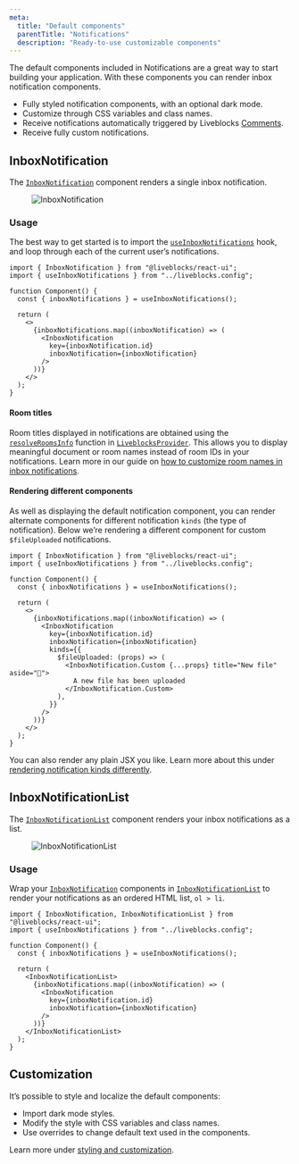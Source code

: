 ```yaml
---
meta:
  title: "Default components"
  parentTitle: "Notifications"
  description: "Ready-to-use customizable components"
---
```


The default components included in Notifications are a great way to start
building your application. With these components you can render inbox
notification components.

- Fully styled notification components, with an optional dark mode.
- Customize through CSS variables and class names.
- Receive notifications automatically triggered by Liveblocks
  [Comments](/docs/ready-made-features/comments).
- Receive fully custom notifications.

## InboxNotification

The [`InboxNotification`][] component renders a single inbox notification.

<Figure>
  <Image
    src="/assets/notifications/inbox-notification.png"
    alt="InboxNotification"
    width={768}
    height={446}
  />
</Figure>

### Usage

The best way to get started is to import the [`useInboxNotifications`][] hook,
and loop through each of the current user’s notifications.

```tsx highlight="5,10-13"
import { InboxNotification } from "@liveblocks/react-ui";
import { useInboxNotifications } from "../liveblocks.config";

function Component() {
  const { inboxNotifications } = useInboxNotifications();

  return (
    <>
      {inboxNotifications.map((inboxNotification) => (
        <InboxNotification
          key={inboxNotification.id}
          inboxNotification={inboxNotification}
        />
      ))}
    </>
  );
}
```

#### Room titles

Room titles displayed in notifications are obtained using the [`resolveRoomsInfo`](/docs/api-reference/liveblocks-react#LiveblocksProviderResolveRoomsInfo) function in [`LiveblocksProvider`](/docs/api-reference/liveblocks-react#LiveblocksProvider). This allows you to display meaningful document or room names instead of room IDs in your notifications. Learn more in our guide on [how to customize room names in inbox notifications](/guides/how-to-customize-room-names-in-inbox-notifications).

#### Rendering different components

As well as displaying the default notification component, you can render
alternate components for different notification `kinds` (the type of
notification). Below we’re rendering a different component for custom
`$fileUploaded` notifications.

```tsx highlight="14-18"
import { InboxNotification } from "@liveblocks/react-ui";
import { useInboxNotifications } from "../liveblocks.config";

function Component() {
  const { inboxNotifications } = useInboxNotifications();

  return (
    <>
      {inboxNotifications.map((inboxNotification) => (
        <InboxNotification
          key={inboxNotification.id}
          inboxNotification={inboxNotification}
          kinds={{
            $fileUploaded: (props) => (
              <InboxNotification.Custom {...props} title="New file" aside="📁">
                A new file has been uploaded
              </InboxNotification.Custom>
            ),
          }}
        />
      ))}
    </>
  );
}
```

You can also render any plain JSX you like. Learn more about this under
[rendering notification kinds differently](/docs/api-reference/liveblocks-react-ui#Rendering-notification-kinds-differently).

## InboxNotificationList

The [`InboxNotificationList`][] component renders your inbox notifications as a
list.

<Figure>
  <Image
    src="/assets/notifications/inbox-notification-list.png"
    alt="InboxNotificationList"
    width={768}
    height={446}
  />
</Figure>

### Usage

Wrap your [`InboxNotification`][] components in [`InboxNotificationList`][] to
render your notifications as an ordered HTML list, `ol > li`.

```tsx highlight="8,15"
import { InboxNotification, InboxNotificationList } from "@liveblocks/react-ui";
import { useInboxNotifications } from "../liveblocks.config";

function Component() {
  const { inboxNotifications } = useInboxNotifications();

  return (
    <InboxNotificationList>
      {inboxNotifications.map((inboxNotification) => (
        <InboxNotification
          key={inboxNotification.id}
          inboxNotification={inboxNotification}
        />
      ))}
    </InboxNotificationList>
  );
}
```

[`InboxNotification`]: /docs/api-reference/liveblocks-react-ui#InboxNotification
[`InboxNotificationList`]:
  /docs/api-reference/liveblocks-react-ui#InboxNotificationList
[`useInboxNotifications`]:
  /docs/api-reference/liveblocks-react#useInboxNotifications

## Customization

It’s possible to style and localize the default components:

- Import dark mode styles.
- Modify the style with CSS variables and class names.
- Use overrides to change default text used in the components.

Learn more under
[styling and customization](/docs/ready-made-features/notifications/styling-and-customization).
